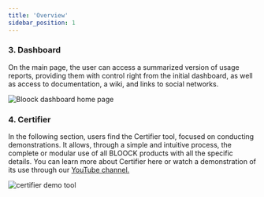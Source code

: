 ```yaml
---
title: 'Overview'
sidebar_position: 1
---
```


### **3.** **Dashboard**

On the main page, the user can access a summarized version of usage reports, providing them with control right from the initial dashboard, as well as access to documentation, a wiki, and links to social networks.

![Bloock dashboard home page](https://cdn.bloock.com/hosting/v1/hosted/30546115-5100-48ad-b3e6-174be0ab2d20)

### **4.** **Certifier**

In the following section, users find the Certifier tool, focused on conducting demonstrations. It allows, through a simple and intuitive process, the complete or modular use of all BLOOCK products with all the specific details. You can learn more about Certifier here or watch a demonstration of its use through our [YouTube channel.](https://youtu.be/vLzZnNDOCXk?si=tHLeU-Sq47WuZ4yo)

![certifier demo tool](https://cdn.bloock.com/hosting/v1/hosted/8778a8c6-33e6-4b97-b196-09ad4d33b5ad)
